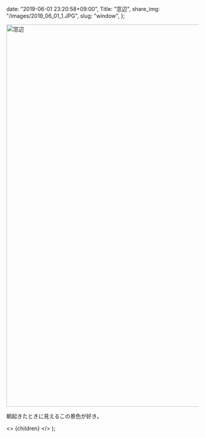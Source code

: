 
  date: "2019-06-01 23:20:58+09:00",
  Title: "窓辺",
  share_img: "/images/2019_06_01_1.JPG",
  slug: "window",
};

<img src="/Users/dream_exp/Desktop/Projects/ikyoukoujitsu/ikyoukoujitsu-v2/public/images/2019_06_01_1.JPG" alt="窓辺" width="1500" height="1000" />

朝起きたときに見えるこの景色が好き。

  <>
    <Head>
      <title>{meta.Title} | 異郷好実</title>
    </Head>
    <PostLayout meta={meta}>{children}</PostLayout>
  </>
);
